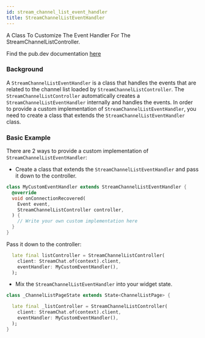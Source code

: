 ```yaml
---
id: stream_channel_list_event_handler
title: StreamChannelListEventHandler
---
```


A Class To Customize The Event Handler For The StreamChannelListController. 

Find the pub.dev documentation [here](https://pub.dev/documentation/stream_chat_flutter_core/latest/stream_chat_flutter_core/StreamChannelListEventHandler-class.html)

### Background

A `StreamChannelListEventHandler` is a class that handles the events that are related to the channel list loaded by `StreamChannelListController`.
The `StreamChannelListController` automatically creates a `StreamChannelListEventHandler` internally and handles the events. In order to provide a custom
implementation of `StreamChannelListEventHandler`, you need to create a class that extends the `StreamChannelListEventHandler` class.

### Basic Example

There are 2 ways to provide a custom implementation of `StreamChannelListEventHandler`:

* Create a class that extends the `StreamChannelListEventHandler` and pass it down to the controller.

```dart
class MyCustomEventHandler extends StreamChannelListEventHandler {
  @override
  void onConnectionRecovered(
    Event event,
    StreamChannelListController controller,
  ) {
    // Write your own custom implementation here
  }
}
```

Pass it down to the controller:

```dart
  late final listController = StreamChannelListController(
    client: StreamChat.of(context).client,
    eventHandler: MyCustomEventHandler(),
  );
```

* Mix the `StreamChannelListEventHandler` into your widget state.

```dart
class _ChannelListPageState extends State<ChannelListPage> {

  late final _listController = StreamChannelListController(
    client: StreamChat.of(context).client,
    eventHandler: MyCustomEventHandler(),
  );
}
```

